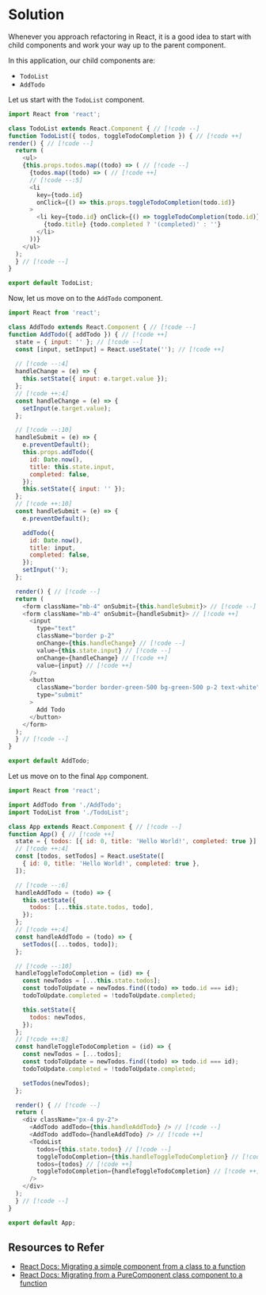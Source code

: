 
# Solution

Whenever you approach refactoring in React, it is a good idea to start with child components and work your way up to the parent component.

In this application, our child components are:

- `TodoList`
- `AddTodo`

Let us start with the `TodoList` component.

```js title="TodoList.js"
import React from 'react';

class TodoList extends React.Component { // [!code --]
function TodoList({ todos, toggleTodoCompletion }) { // [!code ++]
render() { // [!code --]
  return (
    <ul>
    {this.props.todos.map((todo) => ( // [!code --]
      {todos.map((todo) => ( // [!code ++]
      // [!code --:5]
      <li
        key={todo.id}
        onClick={() => this.props.toggleTodoCompletion(todo.id)}
      > 
        <li key={todo.id} onClick={() => toggleTodoCompletion(todo.id)}> // [!code ++]
          {todo.title} {todo.completed ? '(completed)' : ''}
        </li>
      ))}
    </ul>
  );
  } // [!code --]
}

export default TodoList;
```

Now, let us move on to the `AddTodo` component.

```js title="AddTodo.js"
import React from 'react';

class AddTodo extends React.Component { // [!code --]
function AddTodo({ addTodo }) { // [!code ++]
  state = { input: '' }; // [!code --]
  const [input, setInput] = React.useState(''); // [!code ++]
  
  // [!code --:4]
  handleChange = (e) => {
    this.setState({ input: e.target.value });
  };
  // [!code ++:4]
  const handleChange = (e) => {
    setInput(e.target.value);
  };

  // [!code --:10]
  handleSubmit = (e) => {
    e.preventDefault();
    this.props.addTodo({
      id: Date.now(),
      title: this.state.input,
      completed: false,
    });
    this.setState({ input: '' });
  };
  // [!code ++:10]
  const handleSubmit = (e) => {
    e.preventDefault();

    addTodo({
      id: Date.now(),
      title: input,
      completed: false,
    });
    setInput('');
  };

  render() { // [!code --]
  return (
    <form className="mb-4" onSubmit={this.handleSubmit}> // [!code --]
    <form className="mb-4" onSubmit={handleSubmit}> // [!code ++]
      <input
        type="text"
        className="border p-2"
        onChange={this.handleChange} // [!code --]
        value={this.state.input} // [!code --]
        onChange={handleChange} // [!code ++]
        value={input} // [!code ++]
      />
      <button
        className="border border-green-500 bg-green-500 p-2 text-white"
        type="submit"
      >
        Add Todo
      </button>
    </form>
  );
  } // [!code --]
}

export default AddTodo;
```

Let us move on to the final `App` component.

```js title="App.js"
import React from 'react';

import AddTodo from './AddTodo';
import TodoList from './TodoList';

class App extends React.Component { // [!code --]
function App() { // [!code ++]
  state = { todos: [{ id: 0, title: 'Hello World!', completed: true }] }; // [!code --]
  // [!code ++:4]
  const [todos, setTodos] = React.useState([
    { id: 0, title: 'Hello World!', completed: true },
  ]); 

  // [!code --:6]
  handleAddTodo = (todo) => {
    this.setState({
      todos: [...this.state.todos, todo],
    });
  };
  // [!code ++:4]
  const handleAddTodo = (todo) => {
    setTodos([...todos, todo]);
  };

  // [!code --:10]
  handleToggleTodoCompletion = (id) => {
    const newTodos = [...this.state.todos];
    const todoToUpdate = newTodos.find((todo) => todo.id === id);
    todoToUpdate.completed = !todoToUpdate.completed;

    this.setState({
      todos: newTodos,
    });
  };
  // [!code ++:8]
  const handleToggleTodoCompletion = (id) => {
    const newTodos = [...todos];
    const todoToUpdate = newTodos.find((todo) => todo.id === id);
    todoToUpdate.completed = !todoToUpdate.completed;

    setTodos(newTodos);
  };

  render() { // [!code --]
  return (
    <div className="px-4 py-2">
      <AddTodo addTodo={this.handleAddTodo} /> // [!code --]
      <AddTodo addTodo={handleAddTodo} /> // [!code ++]
      <TodoList
        todos={this.state.todos} // [!code --]
        toggleTodoCompletion={this.handleToggleTodoCompletion} // [!code --]
        todos={todos} // [!code ++]
        toggleTodoCompletion={handleToggleTodoCompletion} // [!code ++]
      />
    </div>
  );
  } // [!code --]
}

export default App;
```

## Resources to Refer

- [React Docs: Migrating a simple component from a class to a function](https://react.dev/reference/react/Component#migrating-a-simple-component-from-a-class-to-a-function)
- [React Docs: Migrating from a PureComponent class component to a function](https://react.dev/reference/react/PureComponent#migrating-from-a-purecomponent-class-component-to-a-function)
